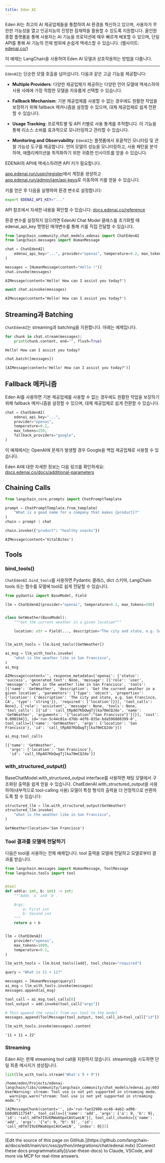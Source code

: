 ```yaml
---
title: Eden AI
---
```


Eden AI는 최고의 AI 제공업체들을 통합하여 AI 환경을 혁신하고 있으며, 사용자가 무한한 가능성을 열고 인공지능의 진정한 잠재력을 활용할 수 있도록 지원합니다. 올인원 종합 플랫폼을 통해 사용자는 AI 기능을 프로덕션에 매우 빠르게 배포할 수 있으며, 단일 API를 통해 AI 기능의 전체 범위에 손쉽게 액세스할 수 있습니다. (웹사이트: [edenai.co/](https://edenai.co/))

이 예제는 LangChain을 사용하여 Eden AI 모델과 상호작용하는 방법을 다룹니다.

-----------------------------------------------------------------------------------

`EdenAI`는 단순한 모델 호출을 넘어섭니다. 다음과 같은 고급 기능을 제공합니다:

- **Multiple Providers**: 다양한 제공업체가 제공하는 다양한 언어 모델에 액세스하여 사용 사례에 가장 적합한 모델을 자유롭게 선택할 수 있습니다.

- **Fallback Mechanism**: 기본 제공업체를 사용할 수 없는 경우에도 원활한 작업을 보장하기 위해 fallback 메커니즘을 설정할 수 있으며, 대체 제공업체로 쉽게 전환할 수 있습니다.

- **Usage Tracking**: 프로젝트별 및 API 키별로 사용 통계를 추적합니다. 이 기능을 통해 리소스 소비를 효과적으로 모니터링하고 관리할 수 있습니다.

- **Monitoring and Observability**: `EdenAI`는 플랫폼에서 포괄적인 모니터링 및 관찰 가능성 도구를 제공합니다. 언어 모델의 성능을 모니터링하고, 사용 패턴을 분석하며, 애플리케이션을 최적화하기 위한 귀중한 인사이트를 얻을 수 있습니다.

EDENAI의 API에 액세스하려면 API 키가 필요합니다.

[app.edenai.run/user/register](https://app.edenai.run/user/register)에서 계정을 생성하고 [app.edenai.run/admin/iam/api-keys](https://app.edenai.run/admin/iam/api-keys)로 이동하여 키를 얻을 수 있습니다.

키를 얻은 후 다음을 실행하여 환경 변수로 설정합니다:

```bash
export EDENAI_API_KEY="..."
```

API 참조에서 자세한 내용을 확인할 수 있습니다: [docs.edenai.co/reference](https://docs.edenai.co/reference)

환경 변수를 설정하지 않으려면 EdenAI Chat Model 클래스를 초기화할 때 edenai_api_key 명명된 매개변수를 통해 키를 직접 전달할 수 있습니다.

```python
from langchain_community.chat_models.edenai import ChatEdenAI
from langchain.messages import HumanMessage
```

```python
chat = ChatEdenAI(
    edenai_api_key="...", provider="openai", temperature=0.2, max_tokens=250
)
```

```python
messages = [HumanMessage(content="Hello !")]
chat.invoke(messages)
```

```output
AIMessage(content='Hello! How can I assist you today?')
```

```python
await chat.ainvoke(messages)
```

```output
AIMessage(content='Hello! How can I assist you today?')
```

## Streaming과 Batching

`ChatEdenAI`는 streaming과 batching을 지원합니다. 아래는 예제입니다.

```python
for chunk in chat.stream(messages):
    print(chunk.content, end="", flush=True)
```

```output
Hello! How can I assist you today?
```

```python
chat.batch([messages])
```

```output
[AIMessage(content='Hello! How can I assist you today?')]
```

## Fallback 메커니즘

Eden AI를 사용하면 기본 제공업체를 사용할 수 없는 경우에도 원활한 작업을 보장하기 위해 fallback 메커니즘을 설정할 수 있으며, 대체 제공업체로 쉽게 전환할 수 있습니다.

```python
chat = ChatEdenAI(
    edenai_api_key="...",
    provider="openai",
    temperature=0.2,
    max_tokens=250,
    fallback_providers="google",
)
```

이 예제에서는 OpenAI에 문제가 발생할 경우 Google을 백업 제공업체로 사용할 수 있습니다.

Eden AI에 대한 자세한 정보는 다음 링크를 확인하세요: [docs.edenai.co/docs/additional-parameters](https://docs.edenai.co/docs/additional-parameters)

## Chaining Calls

```python
from langchain_core.prompts import ChatPromptTemplate

prompt = ChatPromptTemplate.from_template(
    "What is a good name for a company that makes {product}?"
)
chain = prompt | chat
```

```python
chain.invoke({"product": "healthy snacks"})
```

```output
AIMessage(content='VitalBites')
```

## Tools

### bind_tools()

`ChatEdenAI.bind_tools`를 사용하면 Pydantic 클래스, dict 스키마, LangChain tools 또는 함수를 모델에 tool로 쉽게 전달할 수 있습니다.

```python
from pydantic import BaseModel, Field

llm = ChatEdenAI(provider="openai", temperature=0.2, max_tokens=500)


class GetWeather(BaseModel):
    """Get the current weather in a given location"""

    location: str = Field(..., description="The city and state, e.g. San Francisco, CA")


llm_with_tools = llm.bind_tools([GetWeather])
```

```python
ai_msg = llm_with_tools.invoke(
    "what is the weather like in San Francisco",
)
ai_msg
```

```output
AIMessage(content='', response_metadata={'openai': {'status': 'success', 'generated_text': None, 'message': [{'role': 'user', 'message': 'what is the weather like in San Francisco', 'tools': [{'name': 'GetWeather', 'description': 'Get the current weather in a given location', 'parameters': {'type': 'object', 'properties': {'location': {'description': 'The city and state, e.g. San Francisco, CA', 'type': 'string'}}, 'required': ['location']}}], 'tool_calls': None}, {'role': 'assistant', 'message': None, 'tools': None, 'tool_calls': [{'id': 'call_tRpAO7KbQwgTjlka70mCQJdo', 'name': 'GetWeather', 'arguments': '{"location":"San Francisco"}'}]}], 'cost': 0.000194}}, id='run-5c44c01a-d7bb-4df6-835e-bda596080399-0', tool_calls=[{'name': 'GetWeather', 'args': {'location': 'San Francisco'}, 'id': 'call_tRpAO7KbQwgTjlka70mCQJdo'}])
```

```python
ai_msg.tool_calls
```

```output
[{'name': 'GetWeather',
  'args': {'location': 'San Francisco'},
  'id': 'call_tRpAO7KbQwgTjlka70mCQJdo'}]
```

### with_structured_output()

BaseChatModel.with_structured_output interface를 사용하면 채팅 모델에서 구조화된 출력을 쉽게 얻을 수 있습니다. ChatEdenAI.with_structured_output을 사용하여(내부적으로 tool-calling 사용) 모델이 특정 형식의 출력을 더 안정적으로 반환하도록 할 수 있습니다:

```python
structured_llm = llm.with_structured_output(GetWeather)
structured_llm.invoke(
    "what is the weather like in San Francisco",
)
```

```output
GetWeather(location='San Francisco')
```

### Tool 결과를 모델에 전달하기

다음은 tool을 사용하는 전체 예제입니다. tool 출력을 모델에 전달하고 모델로부터 결과를 받습니다.

```python
from langchain.messages import HumanMessage, ToolMessage
from langchain.tools import tool


@tool
def add(a: int, b: int) -> int:
    """Adds `a` and `b`.

    Args:
        a: First int
        b: Second int
    """
    return a + b


llm = ChatEdenAI(
    provider="openai",
    max_tokens=1000,
    temperature=0.2,
)

llm_with_tools = llm.bind_tools([add], tool_choice="required")

query = "What is 11 + 11?"

messages = [HumanMessage(query)]
ai_msg = llm_with_tools.invoke(messages)
messages.append(ai_msg)

tool_call = ai_msg.tool_calls[0]
tool_output = add.invoke(tool_call["args"])

# This append the result from our tool to the model
messages.append(ToolMessage(tool_output, tool_call_id=tool_call["id"]))

llm_with_tools.invoke(messages).content
```

```output
'11 + 11 = 22'
```

### Streaming

Eden AI는 현재 streaming tool call을 지원하지 않습니다. streaming을 시도하면 단일 최종 메시지가 생성됩니다.

```python
list(llm_with_tools.stream("What's 9 + 9"))
```

```output
/home/eden/Projects/edenai-langchain/libs/community/langchain_community/chat_models/edenai.py:603: UserWarning: stream: Tool use is not yet supported in streaming mode.
  warnings.warn("stream: Tool use is not yet supported in streaming mode.")
```

```output
[AIMessageChunk(content='', id='run-fae32908-ec48-4ab2-ad96-bb0d0511754f', tool_calls=[{'name': 'add', 'args': {'a': 9, 'b': 9}, 'id': 'call_n0Tm7I9zERWa6UpxCAVCweLN'}], tool_call_chunks=[{'name': 'add', 'args': '{"a": 9, "b": 9}', 'id': 'call_n0Tm7I9zERWa6UpxCAVCweLN', 'index': 0}])]
```

---

<Callout icon="pen-to-square" iconType="regular">
    [Edit the source of this page on GitHub.](https://github.com/langchain-ai/docs/edit/main/src/oss/python/integrations/chat/edenai.mdx)
</Callout>
<Tip icon="terminal" iconType="regular">
    [Connect these docs programmatically](/use-these-docs) to Claude, VSCode, and more via MCP for    real-time answers.
</Tip>
